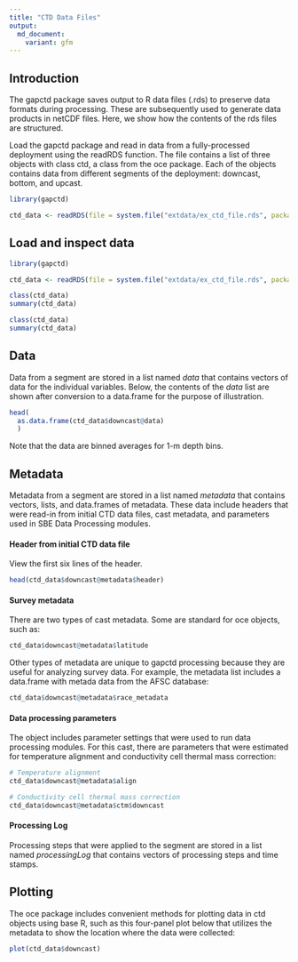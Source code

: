 ```yaml
---
title: "CTD Data Files"
output:
  md_document:
    variant: gfm
---
```


## Introduction

The gapctd package saves output to R data files (.rds) to preserve data formats during processing. These are subsequently used to generate data products in netCDF files. Here, we show how the contents of the rds files are structured.

Load the gapctd package and read in data from a fully-processed deployment using the readRDS function. The file contains a list of three objects with class ctd, a class from the oce package. Each of the objects contains data from different segments of the deployment: downcast, bottom, and upcast.

```r
library(gapctd)

ctd_data <- readRDS(file = system.file("extdata/ex_ctd_file.rds", package = "gapctd"))
```
## Load and inspect data

```r
library(gapctd)

ctd_data <- readRDS(file = system.file("extdata/ex_ctd_file.rds", package = "gapctd"))

class(ctd_data)
summary(ctd_data)
```

```r
class(ctd_data)
summary(ctd_data)
```

## Data

Data from a segment are stored in a list named *data* that contains vectors of data for the individual variables. Below, the contents of the *data* list are shown after conversion to a data.frame for the purpose of illustration.

```r
head(
  as.data.frame(ctd_data$downcast@data)
  )
```

Note that the data are binned averages for 1-m depth bins.

## Metadata

Metadata from a segment are stored in a list named *metadata* that contains vectors, lists, and data.frames of metadata. These data include headers that were read-in from initial CTD data files, cast metadata, and parameters used in SBE Data Processing modules.

#### Header from initial CTD data file

View the first six lines of the header.

```r
head(ctd_data$downcast@metadata$header)
```

#### Survey metadata

There are two types of cast metadata. Some are standard for oce objects, such as:

```r
ctd_data$downcast@metadata$latitude
```

Other types of metadata are unique to gapctd processing because they are useful for analyzing survey data. For example, the metadata list includes a data.frame with metada data from the AFSC database:

```r
ctd_data$downcast@metadata$race_metadata
```


#### Data processing parameters

The object includes parameter settings that were used to run data processing modules. For this cast, there are parameters that were estimated for temperature alignment and conductivity cell thermal mass correction:

```r
# Temperature alignment
ctd_data$downcast@metadata$align

# Conductivity cell thermal mass correction
ctd_data$downcast@metadata$ctm$downcast
```

#### Processing Log

Processing steps that were applied to the segment are stored in a list named *processingLog* that contains vectors of processing steps and time stamps.


## Plotting

The oce package includes convenient methods for plotting data in ctd objects using base R, such as this four-panel plot below that utilizes the metadata to show the location where the data were collected:

```r
plot(ctd_data$downcast)
```
